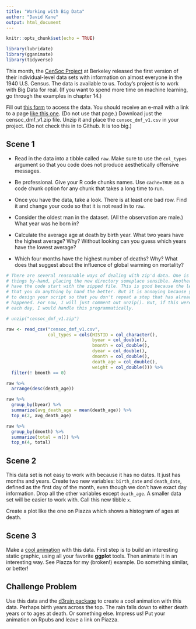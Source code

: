 ```yaml
---
title: "Working with Big Data"
author: "David Kane"
output: html_document
---
```


```r
knitr::opts_chunk$set(echo = TRUE)

library(lubridate)
library(gganimate)
library(tidyverse)
```

This month, the [CenSoc Project](https://censoc.berkeley.edu/) at Berkeley released the first version of their individual-level data sets with information on almost everyone in the 1940 U.S. Census. The data is available to us. Today's project is to work with Big Data for real. (If you want to spend more time on machine learning, go through the examples in chapter 14.)

Fill out [this form](https://censoc-download.demog.berkeley.edu/) to access the data. You should receive an e-mail with a link to a page [like this one](https://censoc-download.demog.berkeley.edu/Data/Qm958Kq901/). (Do not use that page.) Download just the censoc_dmf_v1.zip file. Unzip it and place the `censoc_dmf_v1.csv` in your project. (Do not check this in to Github. It is too big.)


## Scene 1

* Read in the data into a tibble called `raw`. Make sure to use the `col_types` argument so that you code does not produce aesthetically offensive messages. 

* Be professional. Give your R code chunks names. Use `cache=TRUE` as a code chunk option for any chunk that takes a long time to run.

* Once you have the data, take a look. There is at least one bad row. Find it and change your code so that it is not read in to `raw`.

* Consider the oldest man in the dataset. (All the observation are male.) What year was he born in?

* Calculate the average age at death by birth year. What two years have the highest average? Why? Without looking can you guess which years have the lowest average?

* Which four months have the highest number of deaths? Why? What does that suggest about the influence of global warming on mortality?

```r
# There are several reasonable ways of dealing with zip'd data. One is to do
# things by-hand, placing the new directory someplace sensible. Another is to
# have the code start with the zipped file. This is good because the less times
# that you do anything by hand the better. But it is annoying because you have
# to design your script so that you don't repeat a step that has already
# happened. For now, I will just comment out unzip(). But, if this were updated
# each day, I would handle this programmatically.

# unzip("censoc_dmf_v1.zip")

raw <- read_csv("censoc_dmf_v1.csv",
                col_types = cols(HISTID = col_character(),
                                 byear = col_double(),
                                 bmonth = col_double(),
                                 dyear = col_double(),
                                 dmonth = col_double(),
                                 death_age = col_double(),
                                 weight = col_double())) %>% 
  filter(! bmonth == 0) 
```

```r
raw %>% 
  arrange(desc(death_age))
```

```r
raw %>% 
  group_by(byear) %>% 
  summarize(avg_death_age = mean(death_age)) %>% 
  top_n(2, avg_death_age)
```

```r
raw %>% 
  group_by(dmonth) %>% 
  summarize(total = n()) %>% 
  top_n(4, total)
```



## Scene 2

This data set is not easy to work with because it has no dates. It just has months and years. Create two new variables: `birth_date` and `death_date`, defined as the first day of the month, even though we don't have exact day information. Drop all the other variables except `death_age`. A smaller data set will be easier to work with. Call this new tibble `x`.

Create a plot like the one on Piazza which shows a histogram of ages at death.


## Scene 3

Make a [cool animation](https://davidkane9.github.io/PPBDS/C-animation.html) with this data. First step is to build an interesting static graphic, using all your favorite **ggplot** tools. Then animate it in an interesting way. See Piazza for my (broken!) example. Do something similar, or better!



## Challenge Problem

Use this data and the [d3rain package](https://github.com/daranzolin/d3rain) to create a cool animation with this data. Perhaps birth years across the top. The rain falls down to either death years or to ages at death. Or something else. Impress us! Put your animation on Rpubs and leave a link on Piazza.


